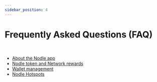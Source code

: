 ```yaml
---
sidebar_position: 4
---
```


# Frequently Asked Questions (FAQ)
<br />

- [About the Nodle app](https://github.com/NodleCode/docs.nodle.com/edit/master/docs/nodle-wallets/nodle-cash/faq.mdx#about-the-nodle-app)
- [Nodle token and Network rewards](https://github.com/NodleCode/docs.nodle.com/edit/master/docs/nodle-wallets/nodle-cash/faq.mdx#nodle-token-and-network-rewards)
- [Wallet management](https://github.com/NodleCode/docs.nodle.com/edit/master/docs/nodle-wallets/nodle-cash/faq.mdx#wallet-management)
- [Nodle Hotspots](https://github.com/NodleCode/docs.nodle.com/edit/master/docs/nodle-wallets/nodle-cash/faq.mdx#nodle-hotspots)
<br />


<br />



<br />



<br />

